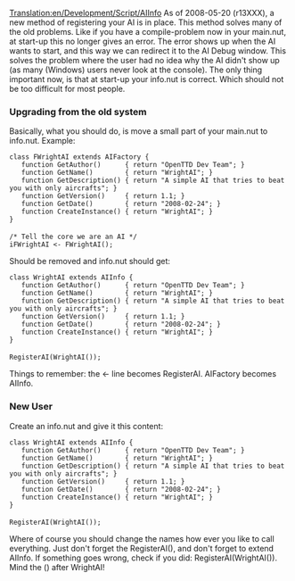 [[Translation:en/Development/Script/AIInfo]]
As of 2008-05-20 (r13XXX), a new method of registering your AI is in place. This method solves many of the old problems. Like if you have a compile-problem now in your main.nut, at start-up this no longer gives an error. The error shows up when the AI wants to start, and this way we can redirect it to the AI Debug window. This solves the problem where the user had no idea why the AI didn't show up (as many (Windows) users never look at the console). The only thing important now, is that at start-up your info.nut is correct. Which should not be too difficult for most people.

===Upgrading from the old system===

Basically, what you should do, is move a small part of your main.nut to info.nut. Example:

 class FWrightAI extends AIFactory {
 	function GetAuthor()      { return "OpenTTD Dev Team"; }
 	function GetName()        { return "WrightAI"; }
 	function GetDescription() { return "A simple AI that tries to beat you with only aircrafts"; }
 	function GetVersion()     { return 1.1; }
 	function GetDate()        { return "2008-02-24"; }
 	function CreateInstance() { return "WrightAI"; }
 }
 
 /* Tell the core we are an AI */
 iFWrightAI <- FWrightAI();

Should be removed and info.nut should get:

 class WrightAI extends AIInfo {
 	function GetAuthor()      { return "OpenTTD Dev Team"; }
 	function GetName()        { return "WrightAI"; }
 	function GetDescription() { return "A simple AI that tries to beat you with only aircrafts"; }
 	function GetVersion()     { return 1.1; }
 	function GetDate()        { return "2008-02-24"; }
 	function CreateInstance() { return "WrightAI"; }
 }
 
 RegisterAI(WrightAI());

Things to remember: the <- line becomes RegisterAI. AIFactory becomes AIInfo.


===New User===

Create an info.nut and give it this content:

 class WrightAI extends AIInfo {
 	function GetAuthor()      { return "OpenTTD Dev Team"; }
 	function GetName()        { return "WrightAI"; }
 	function GetDescription() { return "A simple AI that tries to beat you with only aircrafts"; }
 	function GetVersion()     { return 1.1; }
 	function GetDate()        { return "2008-02-24"; }
 	function CreateInstance() { return "WrightAI"; }
 }
 
 RegisterAI(WrightAI());

Where of course you should change the names how ever you like to call everything. Just don't forget the RegisterAI(), and don't forget to extend AIInfo. If something goes wrong, check if you did: RegisterAI(WrightAI()). Mind the () after WrightAI!